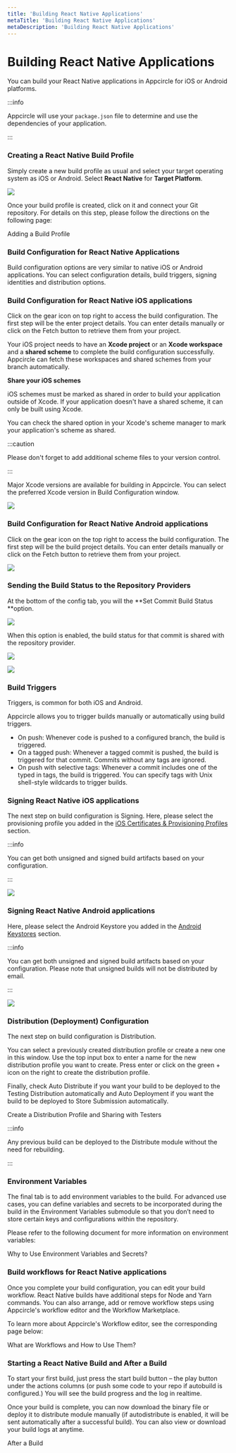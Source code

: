```yaml
---
title: 'Building React Native Applications'
metaTitle: 'Building React Native Applications'
metaDescription: 'Building React Native Applications'
---
```



# Building React Native Applications

You can build your React Native applications in Appcircle for iOS or Android platforms.

:::info

Appcircle will use your `package.json` file to determine and use the dependencies of your application.

:::

### Creating a React Native Build Profile

Simply create a new build profile as usual and select your target operating system as iOS or Android. Select **React Native** for **Target Platform**.

![](https://cdn.appcircle.io/docs/assets/13-01-RN_NewProfile.jpg)

Once your build profile is created, click on it and connect your Git repository. For details on this step, please follow the directions on the following page:

<ContentRef url="../build/adding-a-build-profile">Adding a Build Profile</ContentRef>

### Build Configuration for React Native Applications

Build configuration options are very similar to native iOS or Android applications. You can select configuration details, build triggers, signing identities and distribution options.

### Build Configuration for React Native iOS applications

Click on the gear icon on top right to access the build configuration. The first step will be the enter project details. You can enter details manually or click on the Fetch button to retrieve them from your project.

Your iOS project needs to have an **Xcode project** or an **Xcode workspace** and a **shared scheme** to complete the build configuration successfully. Appcircle can fetch these workspaces and shared schemes from your branch automatically.

**Share your iOS schemes**

iOS schemes must be marked as shared in order to build your application outside of Xcode. If your application doesn't have a shared scheme, it can only be built using Xcode.

You can check the shared option in your Xcode's scheme manager to mark your application's scheme as shared.

:::caution

Please don't forget to add additional scheme files to your version control.

:::

Major Xcode versions are available for building in Appcircle. You can select the preferred Xcode version in Build Configuration window.

![](https://cdn.appcircle.io/docs/assets/ios-fetch.png)

### Build Configuration for React Native Android applications

Click on the gear icon on the top right to access the build configuration. The first step will be the build project details. You can enter details manually or click on the Fetch button to retrieve them from your project.

![](https://cdn.appcircle.io/docs/assets/ios-fetch.png)

### Sending the Build Status to the Repository Providers

At the bottom of the config tab, you will the **Set Commit Build Status **option.

![](<https://cdn.appcircle.io/docs/assets/image (8).png>)

When this option is enabled, the build status for that commit is shared with the repository provider.

![](<https://cdn.appcircle.io/docs/assets/image (213).png>)

![](https://cdn.appcircle.io/docs/assets/appcircle-github-commit-status-pass.png)

### Build Triggers

Triggers, is common for both iOS and Android.

Appcircle allows you to trigger builds manually or automatically using build triggers.

- On push: Whenever code is pushed to a configured branch, the build is triggered.
- On a tagged push: Whenever a tagged commit is pushed, the build is triggered for that commit. Commits without any tags are ignored.
- On push with selective tags: Whenever a commit includes one of the typed in tags, the build is triggered. You can specify tags with Unix shell-style wildcards to trigger builds.

### Signing React Native iOS applications

The next step on build configuration is Signing. Here, please select the provisioning profile you added in the [iOS Certificates & Provisioning Profiles](../signing-identities/ios-certificates-and-provisioning-profiles.md) section.

:::info

You can get both unsigned and signed build artifacts based on your configuration.

:::

![](https://cdn.appcircle.io/docs/assets/ios-signing.png)

### Signing React Native Android applications

Here, please select the Android Keystore you added in the [Android Keystores](../signing-identities/android-keystores.md) section.

:::info

You can get both unsigned and signed build artifacts based on your configuration. Please note that unsigned builds will not be distributed by email.

:::

![](https://cdn.appcircle.io/docs/assets/ios-signing.png)

### Distribution (Deployment) Configuration

The next step on build configuration is Distribution.

You can select a previously created distribution profile or create a new one in this window. Use the top input box to enter a name for the new distribution profile you want to create. Press enter or click on the green + icon on the right to create the distribution profile.

Finally, check Auto Distribute if you want your build to be deployed to the Testing Distribution automatically and Auto Deployment if you want the build to be deployed to Store Submission automatically.

<ContentRef url="../distribute/create-or-select-a-distribution-profile">
  Create a Distribution Profile and Sharing with Testers
</ContentRef>

:::info

Any previous build can be deployed to the Distribute module without the need for rebuilding.

:::

###

### Environment Variables

The final tab is to add environment variables to the build. For advanced use cases, you can define variables and secrets to be incorporated during the build in the Environment Variables submodule so that you don’t need to store certain keys and configurations within the repository.

Please refer to the following document for more information on environment variables:

<ContentRef url="../environment-variables/why-to-use-environment-variables-and-secrets">
  Why to Use Environment Variables and Secrets?
</ContentRef>

###

### Build workflows for React Native applications

Once you complete your build configuration, you can edit your build workflow. React Native builds have additional steps for Node and Yarn commands. You can also arrange, add or remove workflow steps using Appcircle's workflow editor and the Workflow Marketplace.

To learn more about Appcircle's Workflow editor, see the corresponding page below:

<ContentRef url="../workflows/why-to-use-workflows">What are Workflows and How to Use Them?</ContentRef>

###

### Starting a React Native Build and After a Build

To start your first build, just press the start build button – the play button under the actions columns (or push some code to your repo if autobuild is configured.) You will see the build progress and the log in realtime.

Once your build is complete, you can now download the binary file or deploy it to distribute module manually (if autodistribute is enabled, it will be sent automatically after a successful build). You can also view or download your build logs at anytime.

<ContentRef url="../build/after-a-build">After a Build</ContentRef>
